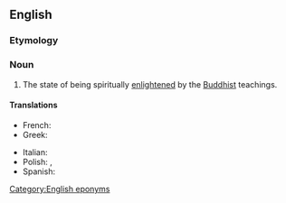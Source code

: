 ==English==

===Etymology===
{{suffix|Buddha|hood|lang=en}}

===Noun===
{{en-noun|-}}

# The state of being spiritually [[enlightened]] by the [[Buddhist]] teachings.

====Translations====
{{trans-top|state of being enlightened by the Buddhist teachings}}
* French: {{t+|fr|bouddhéité}}
* Greek: {{t|el|βουδότητα}}
{{trans-mid}}
* Italian: {{t|it|buddhità}}
* Polish: {{t|pl|stan buddy}}, {{t+|pl|oświecenie}}
* Spanish: {{t|es|budeidad}}
{{trans-bottom}}

[[Category:English eponyms]]